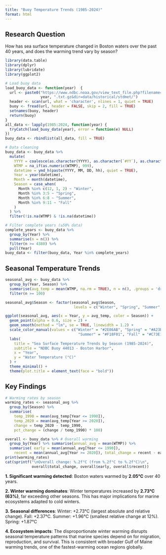 ```yaml
---
title: "Buoy Temperature Trends (1985-2024)"
format: html
---
```


## Research Question

How has sea surface temperature changed in Boston waters over the past 40 years, and does the warming trend vary by season?

```r
library(data.table)
library(dplyr) 
library(lubridate)
library(ggplot2)

# Load buoy data
load_buoy_data <- function(year)  {
  url <- paste0("https://www.ndbc.noaa.gov/view_text_file.php?filename=44013h",
                year, ".txt.gz&dir=data/historical/stdmet/")
  header <- scan(url, what = 'character', nlines = 1, quiet = TRUE)
  buoy <- fread(url, header = FALSE, skip = 2, fill = TRUE)
  setnames(buoy, header)
  return(buoy)
}
all_data <- lapply(1985:2024, function(year) {
  tryCatch(load_buoy_data(year), error = function(e) NULL)
})
buoy_data <- rbindlist(all_data, fill = TRUE)

# Data cleaning
buoy_data <- buoy_data %>%
  mutate(
    YYYY = coalesce(as.character(YYYY), as.character(`#YY`), as.character(YY)),
    WTMP = na_if(as.numeric(WTMP), 999),
    datetime = ymd_h(paste(YYYY, MM, DD, hh), quiet = TRUE),
    Year = year(datetime),
    Month = month(datetime),
    Season = case_when(
      Month %in% c(12, 1, 2) ~ "Winter",
      Month %in% 3:5 ~ "Spring",
      Month %in% 6:8 ~ "Summer",
      Month %in% 9:11 ~ "Fall"
    )
  ) %>%
  filter(!is.na(WTMP) & !is.na(datetime))

# Filter complete years (≥50% data)
complete_years <- buoy_data %>%
  group_by(Year) %>%
  summarise(n = n()) %>%
  filter(n >= 4380) %>%
  pull(Year)
buoy_data <- filter(buoy_data, Year %in% complete_years)
```

## Seasonal Temperature Trends

```r
seasonal_avg <- buoy_data %>%
  group_by(Year, Season) %>%
  summarise(avg_temp = mean(WTMP, na.rm = TRUE), n = n(), .groups = 'drop') %>%
  filter(n >= 100)

seasonal_avg$Season <- factor(seasonal_avg$Season, 
                               levels = c("Winter", "Spring", "Summer", "Fall"))

ggplot(seasonal_avg, aes(x = Year, y = avg_temp, color = Season)) +
  geom_point(alpha = 0.6, size = 2) +
  geom_smooth(method = "lm", se = TRUE, linewidth = 1.2) +
  scale_color_manual(values = c("Winter" = "#2E86AB", "Spring" = "#A23B72",
                                 "Summer" = "#F18F01", "Fall" = "#C73E1D")) +
  labs(
    title = "Sea Surface Temperature Trends by Season (1985-2024)",
    subtitle = "NDBC Buoy 44013 - Boston Harbor",
    x = "Year",
    y = "Water Temperature (°C)"
  ) +
  theme_minimal() +
  theme(plot.title = element_text(face = "bold"))
```



\newpage

## Key Findings

```r
# Warming rates by season
warming_rates <- seasonal_avg %>%
  group_by(Season) %>%
  summarise(
    temp_1990 = mean(avg_temp[Year <= 1990]),
    temp_2020 = mean(avg_temp[Year >= 2020]),
    change = temp_2020 - temp_1990,
    pct_change = (change / temp_1990) * 100)

overall <- buoy_data %>% # Overall warming
  group_by(Year) %>% summarise(annual_avg = mean(WTMP)) %>%
  summarise( early = mean(annual_avg[Year <= 1990]),
    recent = mean(annual_avg[Year >= 2020]), total_change = recent - early)
print(warming_rates)
cat(sprintf("\nOverall change: %.2f°C (from %.2f°C to %.2f°C)\n", 
            overall$total_change, overall$early, overall$recent))
```

**1. Significant warming detected**: Boston waters warmed by **2.05°C** over 40 years.

**2. Winter warming dominates**: Winter temperatures increased by **2.73°C (63%)**, far exceeding other seasons. This has major implications for marine ecosystems adapted to cold winters.

**3. Seasonal differences**: Winter: +2.73°C (largest absolute and relative change). Fall: +2.37°C. Summer: +1.96°C (smallest relative change at 12%). Spring: +1.87°C

**4. Ecosystem impacts**: The disproportionate winter warming disrupts seasonal temperature patterns that marine species depend on for migration, reproduction, and survival. This is consistent with broader Gulf of Maine warming trends, one of the fastest-warming ocean regions globally.